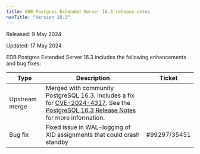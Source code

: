 ```yaml
---
title: EDB Postgres Extended Server 16.3 release notes
navTitle: "Version 16.3"
---
```


Released: 9 May 2024

Updated: 17 May 2024

EDB Postgres Extended Server 16.3 includes the following enhancements and bug fixes:

| Type           | Description                                                                                                                                                                                                                         | Ticket       |
| -------------- | ----------------------------------------------------------------------------------------------------------------------------------------------------------------------------------------------------------------------------------- | ------------ |
| Upstream merge | Merged with community PostgreSQL 16.3. Includes a fix for [CVE-2024-4317](/security/assessments/edb-2024-003/). See the [PostgreSQL 16.3 Release Notes](https://www.postgresql.org/docs/16/release-16-3.html) for more information. |              |
| Bug fix        | Fixed issue in WAL-logging of XID assignments that could crash standby                                                                                                                                                              | #99297/35451 |
